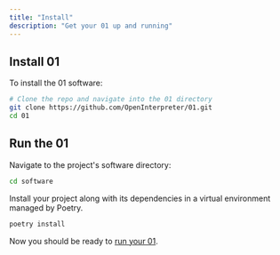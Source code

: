 ```yaml
---
title: "Install"
description: "Get your 01 up and running"
---
```


## Install 01

To install the 01 software:

```bash
# Clone the repo and navigate into the 01 directory
git clone https://github.com/OpenInterpreter/01.git
cd 01
```

## Run the 01

Navigate to the project's software directory:

```bash
cd software
```

Install your project along with its dependencies in a virtual environment managed by Poetry.

```bash
poetry install
```

Now you should be ready to [run your 01](/software/server/introduction).
